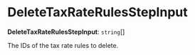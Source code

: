 
# DeleteTaxRateRulesStepInput

 **DeleteTaxRateRulesStepInput**: `string`[]

The IDs of the tax rate rules to delete.
